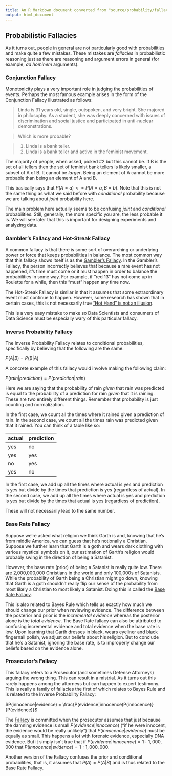 ```yaml
---
title: An R Markdown document converted from "source/probability/fallacies.ipynb"
output: html_document
---
```


## Probabilistic Fallacies

As it turns out, people in general are not particularly good with probabilities and make quite a few mistakes. These mistakes are *fallacies* in probabilistic reasoning just as there are reasoning and argument errors in general (for example, *ad hominem* arguments).

### Conjunction Fallacy

Monotonicity plays a very important role in judging the probabilities of events. Perhaps the most famous example arises in the form of the Conjunction Fallacy illustrated as follows:

> Linda is 31 years old, single, outspoken, and very bright. She majored in philosophy. As a student, she was deeply concerned with issues of discrimination and social justice and participated in anti-nuclear demonstrations.

>Which is more probable?

>1. Linda is a bank teller.
>2. Linda is a bank teller and active in the feminist movement.

The majority of people, when asked, picked #2 but this cannot be. If B is the set of all tellers then the set of feminist bank tellers is likely smaller, a subset of A of B. It cannot be *larger*. Being an element of A cannot be more probable than being an element of A and B.

This basically says that $P(A=a) <= P(A=a, B=b)$. Note that this is not the same thing as what we said before with *conditional* probability because we are talking about *joint* probability here.

The main problem here actually seems to be confusing *joint* and *conditional* probabilities. Still, generally, the more specific you are, the less probable it is. We will see later that this is important for designing experiments and analyzing data.

### Gambler's Fallacy and Hot-Streak Fallacy

A common fallacy is that there is some sort of overarching or underlying power or force that keeps probabilities in balance. The most common way that this fallacy shows itself is as the [Gambler's Fallacy](https://en.wikipedia.org/wiki/Prosecutor%27s_fallacy). In the Gambler's Fallacy, the person incorrectly believes that because a rare event has not happened, it's time must come or it must happen in order to balance the probabilities in some way. For example, if "red 13" has not come up in Roulette for a while, then this "must" happen any time now.

The Hot-Streak Fallacy is similar in that it assumes that some extraordinary event must continue to happen. However, some research has shown that in certain cases, this is not necessarily true ["Hot Hand" is not an illusion](https://www.gsb.stanford.edu/insights/jeffrey-zwiebel-why-hot-hand-may-be-real-after-all).

This is a very easy mistake to make so Data Scientists and consumers of Data Science must be especially wary of this particular fallacy.

### Inverse Probability Fallacy

The Inverse Probability Fallacy relates to conditional probabilities, specifically by believing that the following are the same:

$P(A|B) = P(B|A)$

A concrete example of this fallacy would involve making the following claim:

$P(rain|prediction) = P(prediction|rain)$

Here we are saying that the probability of rain *given* that rain was predicted is equal to the probability of a prediction for rain *given* that it is raining. These are two entirely different things. Remember that probability is just counting and normalization.

In the first case, we count all the times where it rained given a prediction of rain. In the second case, we count all the times rain was predicted given that it rained. You can think of a table like so:

| actual | prediction |
|------- |------------|
|  yes   | no         |
|  yes   | yes        |
|  no    | yes        |
| yes    | no         |

In the first case, we add up all the times where actual is yes and prediction is yes but divide by the times that prediction is yes (regardless of actual). In the second case, we add up all the times where actual is yes and prediction is yes but divide by the times that actual is yes (regardless of prediction).

These will not necessarily lead to the same number.

### Base Rate Fallacy

Suppose we're asked what religion we think Garth is and, knowing that he's from middle America, we can guess that he's notionally a Christian. Suppose we further learn that Garth is a goth and wears dark clothing with various mystical symbols on it, our estimation of Garth's religion would probably swing in the direction of being a Satanist.

However, the base rate (prior) of being a Satanist is really quite low. There are 2,000,000,000 Christians in the world and only 100,000s of Satanists. While the probability of Garth being a Christian might go down, knowing that Garth is a goth shouldn't really flip our sense of the probability from most likely a Christian to most likely a Satanist. Doing this is called the [Base Rate Fallacy](https://en.wikipedia.org/wiki/Base_rate_fallacy).

This is also related to Bayes Rule which tells us exactly how much we should change our prior when reviewing evidence. The difference between the posterior and prior is the *incremental evidence* whereas the posterior alone is the *total evidence*. The Base Rate fallacy can also be attributed to confusing incremental evidence and total evidence when the base rate is low. Upon learning that Garth dresses in black, wears eyeliner and black fingernail polish, we adjust our beliefs about his religion. But to conclude that he's a Satanist, ignoring the base rate, is to improperly change our beliefs based on the evidence alone.

### Prosecutor's Fallacy

This fallacy refers to a Prosecutor (and sometimes Defense Attorneys) arguing the wrong thing. This can result in a mistrial. As it turns out this rarely happens among the attorneys but can happen to expert testimony. This is really a family of fallacies the first of which relates to Bayes Rule and is related to the Inverse Probability Fallacy:

$P(innocence|evidence) = \frac{P(evidence|innocence)P(innocence)}{P(evidence)}$

The [Fallacy](https://en.wikipedia.org/wiki/Prosecutor%27s_fallacy) is committed when the prosecutor assumes that just because the damning evidence is small $P(evidence|innocence)$ ("if he were innocent, the evidence would be really unlikely") that $P(innocence|evidence)$ must be equally as small. This happens a lot with forensic evidence, especially DNA evidence. But it simply isn't true that if $P(evidence|innocence) = 1:1,000,000$ that $P(innocence|evidence) = 1:1,000,000$.

Another version of the Fallacy confuses the prior and conditional probabilities, that is, it assumes that $P(A)=P(A|B)$ and is thus related to the Base Rate Fallacy.

